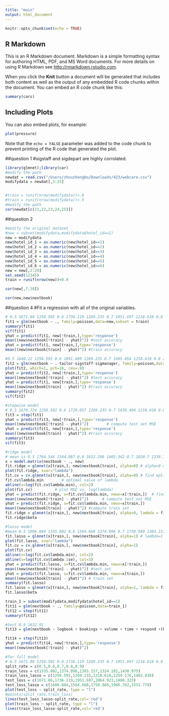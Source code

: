 ```yaml
---
title: "main"
output: html_document
---
```


```r
knitr::opts_chunk$set(echo = TRUE)
```

## R Markdown

This is an R Markdown document. Markdown is a simple formatting syntax for authoring HTML, PDF, and MS Word documents. For more details on using R Markdown see <http://rmarkdown.rstudio.com>.

When you click the **Knit** button a document will be generated that includes both content as well as the output of any embedded R code chunks within the document. You can embed an R code chunk like this:

```r
summary(cars)
```

## Including Plots

You can also embed plots, for example:

```r
plot(pressure)
```

Note that the `echo = FALSE` parameter was added to the code chunk to prevent printing of the R code that generated the plot.

##question 1
#sigstaff and sigdepart are highly corrolated.
```r
library(glmnet);library(car)
#modify the path
newdat = read.csv("/Users/zhouzhengbo/Downloads/423/webcare.csv")
modifydata = newdat[,3:25]


#train = runif(nrow(modifydata))<.8 
#train = runif(nrow(modifydata))<.5
#modify the path 
cor(newdat[c(21,22,23,24,25)])

```
##question 2
```r
#modify the original dataset
#new = subset(modifydata,modifydata$hotel_id==1)
new = modifydata
new$hotel_id_1 = as.numeric(new$hotel_id==1)
new$hotel_id_2 = as.numeric(new$hotel_id==2)
new$hotel_id_3 = as.numeric(new$hotel_id==3)
new$hotel_id_4 = as.numeric(new$hotel_id==4)
new$hotel_id_5 = as.numeric(new$hotel_id==5)
new$hotel_id_6 = as.numeric(new$hotel_id==6)
new = new[,2:29]
set.seed(12345)
train = runif(nrow(new))<0.9

cor(new[,7:28])
```
```r
cor(new,new$nextbook)
```
##question 4
#Fit a regression with all of the original variables.
```r
# 0.5 1671.86 1258.592 0.6 1736.119 1269.235 0.7 1951.697 1218.618 0.8 2064.923 1259.176 0.9 1488.323 1402.038
fit1 = glm(nextbook ~ ., family=poisson,data=new,subset = train)
summary(fit1)
vif(fit1)
yhat = predict(fit1, new[!train,],type='response')
mean((new$nextbook[!train] - yhat)^2) #test accuracy 
yhat = predict(fit1, new[train,],type='response')
mean((new$nextbook[train] - yhat)^2) #train accuracy
```
```r
#0.5 1640.22 1258.592 0.6 1691.609 1269.235 0.7 1905.054 1218.618 0.8 2049.946 1259.176 0.9 1491.459 1402.038
fit2 = glm(nextbook ~ .-tailor-sigstaff-sigmanager, family=poisson,data=new,subset = train)
plot(fit2, which=1, pch=16, cex=.8)
yhat = predict(fit2, new[!train,],type='response')
mean((new$nextbook[!train] - yhat)^2) #test accuracy
yhat = predict(fit1, new[train,],type='response')
mean((new$nextbook[train] - yhat)^2) #train accuracy
summary(fit2)
vif(fit2)
```
```r
#stepwise model
# 0.5 1670.724 1258.592 0.6 1729.057 1269.235 0.7 1939.404 1218.618 0.8 2055.107 1259.176  0.9 1487.682 1402.038
fit3 = step(fit1)
yhat = predict(fit3, new[!train,],type='response')
mean((new$nextbook[!train] - yhat)^2)        # compute test set MSE
yhat = predict(fit1, new[train,],type='response')
mean((new$nextbook[train] - yhat)^2) #train accuracy
summary(fit3)
vif(fit3)
```

```r
#ridge model
# mean is 0.5 1764.544 1344.087 0.6 1632.296 1403.342 0.7 1820.7 1339.77 0.8 1999.672 1357.956 0.9 1434.843 1475.753
x = model.matrix(nextbook ~ ., new)
fit.ridge = glmnet(x[train,], new$nextbook[train], alpha=0) # alpha=0 means ridge
plot(fit.ridge, xvar="lambda")
fit.cv = cv.glmnet(x[train,], new$nextbook[train], alpha=0) # find optimal lambda
fit.cv$lambda.min        # optimal value of lambda
abline(v=log(fit.cv$lambda.min), col=2)
plot(fit.cv)          # plot MSE vs. log(lambda)
yhat = predict(fit.ridge, s=fit.cv$lambda.min, newx=x[!train,])  # find yhat for best model
mean((new$nextbook[!train] - yhat)^2)      # compute test set MSE
yhat = predict(fit.ridge, s=fit.cv$lambda.min, newx=x[train,]) 
mean((new$nextbook[train] - yhat)^2) #compute train set
fit.ridge = glmnet(x[train,], new$nextbook[train], alpha=0, lambda = fit.cv$lambda.min)
fit.ridge$beta
```
```r
#lasso model
#mean 0.5 1606.884 1335.802 0.6 1564.668 1374.896 0.7 1750.989 1303.157 0.8 1906.392 1324.182  0.9 1531.778 1430.975
fit.lasso = glmnet(x[train,], new$nextbook[train], alpha=1) # lambda=1 means lasso
plot(fit.lasso, xvar="lambda")
fit.cv = cv.glmnet(x[train,], new$nextbook[train], alpha=1)
plot(fit.cv)
abline(v=log(fit.cv$lambda.min), col=2)
abline(v=log(fit.cv$lambda.1se), col=3)
yhat = predict(fit.lasso, s=fit.cv$lambda.min, newx=x[!train,])
mean((new$nextbook[!train] - yhat)^2) #test set
yhat = predict(fit.lasso, s=fit.cv$lambda.min, newx=x[train,])
mean((new$nextbook[train] - yhat)^2) # train set
summary(fit.lasso)
fit.lasso = glmnet(x[train,], new$nextbook[train], alpha=1, lambda = fit.cv$lambda.min)
fit.lasso$beta
```
```r
train_1 = subset(modifydata,modifydata$hotel_id==1)
fit11 = glm(nextbook ~ ., family=poisson,data=train_1)
fit12 = step(fit11)
summary(fit12)
```
```r
#test 0.9 1632.01
fit13 = glm(nextbook ~ logbook + bookings + volume + time + respond +(hotel_id_3+hotel_id_6)*tailor + defensive + invitecont*(hotel_id_6+hotel_id_4) + explain + nonverbal + apology + compensate + chanchange + gratitude + info + personalize + signame*(hotel_id_3+hotel_id_4+hotel_id_5+hotel_id_6) + sigmanager + (hotel_id_4+hotel_id_5)*sigdepart + sighotel + (hotel_id_4+hotel_id_1)*sigstaff, family=poisson,data=new,subset = train)

fit14 = step(fit13)
yhat = predict(fit14, new[!train,],type='response')
mean((new$nextbook[!train] - yhat)^2)

```
```r
#for full model 
# 0.5 1671.86 1258.592 0.6 1736.119 1269.235 0.7 1951.697 1218.618 0.8 2064.923 1259.176 0.9 1488.323 1402.038
split_rate = c(0.5,0.6,0.7,0.8,0.9)
train_loss = c(1335.802,1374.896,1303.157,1324.182,1430.975)
train_loss_lasso = c(1258.592,1269.235,1218.618,1259.176,1402.038)
test_loss = c(1671.86,1736.119,1951.697,2064.923,1488.323)
test_loss_lasso = c(1606.884,1564.668,1750.989,1906.392,1531.778)
plot(test_loss ~ split_rate, type = "l")
#points(split_rate,train_loss)
lines(test_loss_lasso~split_rate,col='red')
plot(train_loss ~ split_rate, type = "l")
lines(train_loss_lasso~split_rate,col='red')
```


